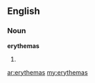 ==English==

===Noun===
'''erythemas'''

# {{plural of|[[erythema]]}}

[[ar:erythemas]]
[[my:erythemas]]